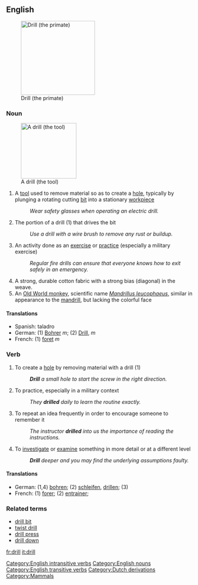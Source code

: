 ==English==
[[Image:Drill primate.png|right|thumb|200px|thumb|Drill (the primate)]]

===Noun===
{{en-noun-reg}}
[[Image:Battdrill.jpg|150px|thumb|A drill (the tool)]]


# A [[tool]] used to remove material so as to create a [[hole]], typically by plunging a rotating cutting [[bit]] into a stationary [[workpiece]]
#:''Wear safety glasses when operating an electric drill.''
# The portion of a drill (1) that drives the bit
#:''Use a drill with a wire brush to remove any rust or buildup.''
# An activity done as an [[exercise]] or [[practice]] (especially a military exercise)
#:''Regular fire drills can ensure that everyone knows how to exit safely in an emergency.''
# A strong, durable cotton fabric with a strong bias (diagonal) in the weave. 
# An [[Old World monkey]], scientific name ''[[Mandrillus leucophaeus]]'', similar in appearance to the [[mandrill]], but lacking the colorful face
====Translations====
*Spanish: taladro
*German: (1) [[:de:Bohrer|Bohrer]] ''m''; (2) [[:de:Drill|Drill]], ''m''
*French: (1) [[:fr:foret|foret]] ''m''

===Verb===
{{en-infl-reg-consonant|drill||}}

# To create a [[hole]] by removing material with a drill (1)
#:'''''Drill''' a small hole to start the screw in the right direction.''
# To practice, especially in a military context
#:''They '''drilled''' daily to learn the routine exactly.''
# To repeat an idea frequently in order to encourage someone to remember it
#:''The instructor '''drilled''' into us the importance of reading the instructions.''
# To [[investigate]] or [[examine]] something in more detail or at a different level
#:'''''Drill''' deeper and you may find the underlying assumptions faulty.''

====Translations====
*German: (1,4) [[:de:bohren|bohren]]; (2) [[:de:schleifen|schleifen]], [[:de:drillen|drillen]]; (3)
*French: (1) [[:fr:forer|forer]]; (2) [[:fr:entrainer|entrainer]];

===Related terms===
*[[drill bit]]
*[[twist drill]]
*[[drill press]]
*[[drill down]]

[[Category:English intransitive verbs]]
[[Category:English nouns]]
[[Category:English transitive verbs]]

[[Category:Dutch derivations]]
[[Category:Mammals]]
[[fr:drill]]
[[it:drill]]